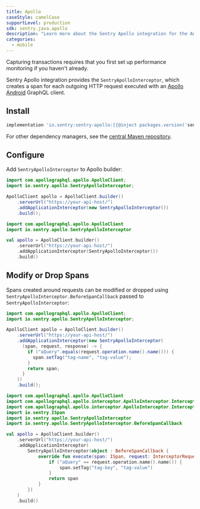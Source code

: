 ```yaml
---
title: Apollo
caseStyle: camelCase
supportLevel: production
sdk: sentry.java.apollo
description: "Learn more about the Sentry Apollo integration for the Android SDK."
categories:
  - mobile
---
```


<Note>

Capturing transactions requires that you first <PlatformLink to="/performance/">set up performance monitoring</PlatformLink> if you haven't already.

</Note>

Sentry Apollo integration provides the `SentryApolloInterceptor`, which creates a span for each outgoing HTTP request executed with an [Apollo Android](https://github.com/apollographql/apollo-android) GraphQL client.

## Install

```groovy {tabTitle:Gradle}
implementation 'io.sentry:sentry-apollo:{{@inject packages.version('sentry.java.apollo', '5.2.0') }}'
```

For other dependency managers, see the [central Maven repository](https://search.maven.org/artifact/io.sentry/sentry-apollo).

## Configure

Add `SentryApolloInterceptor` to Apollo builder:

```java
import com.apollographql.apollo.ApolloClient;
import io.sentry.apollo.SentryApolloInterceptor;

ApolloClient apollo = ApolloClient.builder()
    .serverUrl("https://your-api-host/")
    .addApplicationInterceptor(new SentryApolloInterceptor())
    .build();
```

```kotlin
import com.apollographql.apollo.ApolloClient
import io.sentry.apollo.SentryApolloInterceptor

val apollo = ApolloClient.builder()
    .serverUrl("https://your-api-host/")
    .addApplicationInterceptor(SentryApolloInterceptor())
    .build()
```

## Modify or Drop Spans

Spans created around requests can be modified or dropped using `SentryApolloInterceptor.BeforeSpanCallback` passed to `SentryApolloInterceptor`:

```java
import com.apollographql.apollo.ApolloClient;
import io.sentry.apollo.SentryApolloInterceptor;

ApolloClient apollo = ApolloClient.builder()
    .serverUrl("https://your-api-host/")
    .addApplicationInterceptor(new SentryApolloInterceptor(
      (span, request, response) -> {
        if ("aQuery".equals(request.operation.name().name())) {
          span.setTag("tag-name", "tag-value");
        }
        return span;
      }
    ))
    .build();
```

```kotlin
import com.apollographql.apollo.ApolloClient
import com.apollographql.apollo.interceptor.ApolloInterceptor.InterceptorRequest
import com.apollographql.apollo.interceptor.ApolloInterceptor.InterceptorResponse
import io.sentry.ISpan
import io.sentry.apollo.SentryApolloInterceptor
import io.sentry.apollo.SentryApolloInterceptor.BeforeSpanCallback

val apollo = ApolloClient.builder()
    .serverUrl("https://your-api-host/")
    .addApplicationInterceptor(
        SentryApolloInterceptor(object : BeforeSpanCallback {
            override fun execute(span: ISpan, request: InterceptorRequest, response: InterceptorResponse?): ISpan {
                if ("aQuery" == request.operation.name().name()) {
                    span.setTag("tag-key", "tag-value")
                }
                return span
            }
        })
    )
    .build()
```
